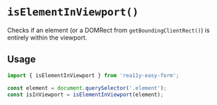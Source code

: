 
<Meta title="Utils and Hooks/isElementInViewport" />

# `isElementInViewport()`

Checks if an element (or a DOMRect from `getBoundingClientRect()`) is entirely within the viewport.

## Usage

```js
import { isElementInViewport } from 'rea11y-easy-form';

const element = document.querySelector('.element');
const isInViewport = isElementInViewport(element);
```
